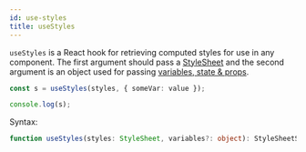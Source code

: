 ```yaml
---
id: use-styles
title: useStyles
---
```


`useStyles` is a React hook for retrieving computed styles for use in any component. The first argument should pass a [StyleSheet](/docs/api/stylesheet) and the second argument is an object used for passing [variables, state & props](/docs/features/variables).

```ts
const s = useStyles(styles, { someVar: value });

console.log(s);
```

Syntax:

```ts
function useStyles(styles: StyleSheet, variables?: object): StyleSheetStyles
```
